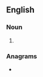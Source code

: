 ==English==

===Noun===
{{head|en|noun plural form}}

# {{plural of|propellent|lang=en}}

===Anagrams===
* {{anagrams|en|prepollents}}